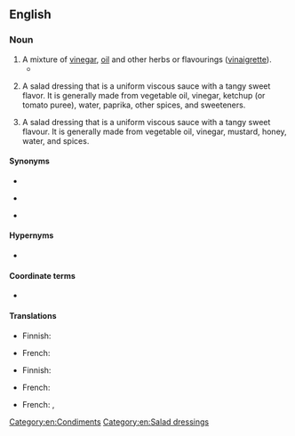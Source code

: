 ==English==
{{wikipedia}}

===Noun===
{{en-noun|-|s}}

# A mixture of [[vinegar]], [[oil]] and other herbs or flavourings ([[vinaigrette]]).
#* {{quote-book|author=Eva Greene Fuller|passage=''CREAM CHEESE AND CUCUMBER SANDWICH'': On thin slices of lightly buttered brown bread spread cream cheese; over same sprinkle chopped cucumbers that have been mixed with a little '''French dressing'''. Cover with another slice of lightly buttered brown bread.|page=118|title=The Up-To-Date Sandwich Book: 400 Ways to Make a Sandwich|publisher=|year=1909}}
# {{lb|en|US}} A salad dressing that is a uniform viscous sauce with a tangy sweet flavor. It is generally made from vegetable oil, vinegar, ketchup (or tomato puree), water, paprika, other spices, and sweeteners. {{defdate|From the 1950s}}
# {{lb|en|Canada}} A salad dressing that is a uniform viscous sauce with a tangy sweet flavour. It is generally made from vegetable oil, vinegar, mustard, honey, water, and spices.

====Synonyms====
* {{l|en|French salad dressing}}
* {{sense|vinaigrette}} {{l|en|vinaigrette}}
* {{sense|U.S. viscous dressing}} {{l|en|Catalina dressing}}

====Hypernyms====
* {{l|en|salad dressing}}

====Coordinate terms====
* {{l|en|Italian dressing}} {{gloss|vinegar, oil, herbs and spices; a vinaigrette}}

====Translations====
{{trans-top|mixture of vinegar, oil and other herbs or flavourings}}
* Finnish: {{t|fi|[[ranskalainen]] [[salaattikastike]]}}
{{trans-mid}}
* French: {{t+|fr|vinaigrette|f}}
{{trans-bottom}}

{{trans-top|US: a salad dressing}}
* Finnish: {{t|fi|[[amerikkalainen]] [[salaattikastike]]}}
{{trans-mid}}
* French: {{t|fr|vinaigrette française|f}}
{{trans-bottom}}

{{trans-top|Canada: a salad dressing}}
* French: {{t|fr|vinaigrette française|f}}, {{t|fr|vinaigrette à la française|f}}
{{trans-mid}}
{{trans-bottom}}

[[Category:en:Condiments]]
[[Category:en:Salad dressings]]
